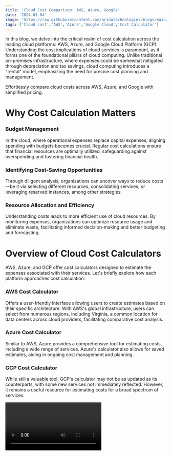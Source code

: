 ```yaml
---
title: 'Cloud Cost Comparison: AWS, Azure, Google'
date: '2024-03-04'
image: 'https://raw.githubusercontent.com/arinatechnologies/blogs/main/images/AWS%20VS%20AZURE%20VS%20GOOGLE.webp'
tags: ['Cloud cost','AWS','Azure','Google Cloud','Cost Calculator']
---
```

In this blog, we delve into the critical realm of cost calculation across the leading cloud platforms: AWS, Azure, and Google Cloud Platform (GCP). Understanding the cost implications of cloud services is paramount, as it forms one of the foundational pillars of cloud computing. Unlike traditional on-premises infrastructure, where expenses could be somewhat mitigated through depreciation and tax savings, cloud computing introduces a "rental" model, emphasizing the need for precise cost planning and management.

Effortlessly compare cloud costs across AWS, Azure, and Google with simplified pricing.

# Why Cost Calculation Matters
### Budget Management
In the cloud, where operational expenses replace capital expenses, aligning spending with budgets becomes crucial. Regular cost calculations ensure that financial resources are optimally utilized, safeguarding against overspending and fostering financial health.

### Identifying Cost-Saving Opportunities
Through diligent analysis, organizations can uncover ways to reduce costs—be it via selecting different resources, consolidating services, or leveraging reserved instances, among other strategies.

### Resource Allocation and Efficiency
Understanding costs leads to more efficient use of cloud resources. By monitoring expenses, organizations can optimize resource usage and eliminate waste, facilitating informed decision-making and better budgeting and forecasting.

# Overview of Cloud Cost Calculators
AWS, Azure, and GCP offer cost calculators designed to estimate the expenses associated with their services. Let's briefly explore how each platform approaches cost calculation:

### AWS Cost Calculator
Offers a user-friendly interface allowing users to create estimates based on their specific architecture. With AWS's global infrastructure, users can select from numerous regions, including Virginia, a common location for data centers across cloud providers, facilitating comparative cost analysis.

### Azure Cost Calculator
Similar to AWS, Azure provides a comprehensive tool for estimating costs, including a wide range of services. Azure's calculator also allows for saved estimates, aiding in ongoing cost management and planning.

### GCP Cost Calculator
While still a valuable tool, GCP's calculator may not be as updated as its counterparts, with some new services not immediately reflected. However, it remains a useful resource for estimating costs for a broad spectrum of services.

<Video id="a_Z84_r6BLM" title="Cloud Cost Comparison: AWS, Azure, Google"/>

# Side-by-Side Comparison
                                                <table className="awsvstower">
                                                <tbody>
                                                <tr>
                                                        <th>Feature</th>
                                                        <th>AWS Calculator</th>
                                                        <th>	Azure Calculator</th>
                                                        <th>GCP Calculator</th>
                                                    </tr>
                                                    <tr>
                                                        <th>Interface</th>
                                                        <td>User-friendly with a guided experience</td>
                                                        <td>Intuitive with interactive elements</td>
                                                        <td>Clean and modular with easy navigation</td>
                                                    </tr>
                                                    <tr>
                                                        <th>Service Selection</th>
                                                        <td>Extensive range including EC2, S3, RDS</td>
                                                        <td>Broad range including VMs, App Services</td>
                                                        <td>Wide selection with Google services but need to refer earlier calculator</td>
                                                    </tr>
                                                    <tr>
                                                        <th>Customization</th>
                                                        <td>High level of detail with region, instance types</td>
                                                        <td>Flexible with sliders and input fields</td>
                                                        <td>Modular design for tailored service combinations</td>
                                                    </tr>
                                                    <tr>
                                                        <th>Real-Time Updates</th>
                                                        <td>Instant cost updates as selections change</td>
                                                        <td>Real-time pricing updates</td>
                                                        <td>Dynamic updates with service modifications</td>
                                                    </tr>
                                                    <tr>
                                                        <th>Cost Breakdown</th>
                                                        <td>Detailed breakdown of costs</td>
                                                        <td>Visual and detailed cost summary</td>
                                                        <td>Detailed summary with potential discounts</td>
                                                    </tr>
                                                    <tr>
                                                        <th>Saving/ Exporting Estimates</th>
                                                        <td>Options to save and share estimates</td>
                                                        <td>Export as PDF or Excel file</td>
                                                        <td>Save and export functionality</td>
                                                    </tr>
                                                    <tr>
                                                        <th>Documentation</th>
                                                        <td>Comprehensive guides and FAQs</td>
                                                        <td>Detailed documentation and support</td>
                                                        <td>In-depth documentation and tutorials</td>
                                                    </tr>
                                                    <tr>
                                                        <th>Pricing Models</th>
                                                        <td>Pay-as-you-go, reserved, spot instances</td>
                                                        <td>Pay-as-you-go, reserved instances</td>
                                                        <td>Pay-as-you-go, sustained use discounts</td>
                                                    </tr>
                                                    <tr>
                                                        <th>Region-Based Pricing</th>
                                                        <td>Adjustable based on the selected region</td>
                                                        <td>Pricing varies by region</td>
                                                        <td>Region-specific pricing adjustments</td>
                                                    </tr>
                                                    <tr>
                                                        <th>Additional Tools</th>
                                                        <td>Cost Explorer, Budgets</td>
                                                        <td>Pricing calculator, Cost Management tools</td>
                                                        <td>Pricing calculator, Cost Management in GCP Console</td>
                                               
                                                </tr>

                                                </tbody>
                                                    
                                                </table>

# A Case Study in Cost Comparison
Cost Variance and Real-time Data Impact: The author emphasizes the importance of planning for a variance of around 20% from the estimated costs due to the unpredictable nature of real-time data in production environments. This approach is intended to mitigate the shock of unexpected costs by providing a buffer in the estimates.

## AWS (Amazon Web Services)
For AWS, the cost analysis includes standard storage options with considerations for data storage, copy requests, and data return volumes. AWS's cost is estimated at around $20.72, highlighting the use of VPC endpoints which are charged separately.

## Azure
The analysis of Azure focuses on Blob storage in the East US region, noting the importance of choosing the appropriate storage tier and redundancy options. The cost for Azure Blob storage is estimated at around $52. The text also notes the significant impact of tier selection on costs and the potential for higher costs in premium tiers.

## Google Cloud
Google Cloud's pricing is analyzed with attention to function generation (first vs. second) and the associated costs for storage and function execution. The estimated cost for Google Cloud services is around $21.48, with a reminder that costs can vary significantly based on service configurations and usage.

# Cost Comparison and Considerations
The author provides a detailed comparison of the costs associated with AWS, Azure, and Google Cloud, indicating that Azure might be more expensive in certain configurations, while AWS and Google Cloud offer competitive pricing. The importance of considering all factors, including data transfer, storage options, and cloud functions, is stressed.

# Pricing Tools and Customization
The text describes the various tools and customization options available on each cloud platform to help users estimate and manage their costs effectively. This includes real-time updates, cost breakdowns, exporting estimates, and documentation on pricing models.

# Conclusion
In conclusion, while the cloud offers numerous advantages over traditional on-premises infrastructure, effective cost management is essential. By leveraging the cost calculators provided by AWS, Azure, and GCP, organizations can gain valuable insights into potential expenses, enabling better budgeting, cost-saving strategies, and informed decision-making. Remember, the goal is not just to reduce costs but to optimize spending in a way that aligns with your organizational goals and cloud strategy.

This blog aims to provide an introductory overview of cloud cost calculation principles and tools. For detailed analysis and assistance, consulting with a cloud financial management expert or utilizing proprietary models, like those developed by Arina Technologies, can further enhance cost optimization efforts.

We hope this guide has been informative and encourages you to explore further. If you have any experiences or tips regarding cloud cost management you'd like to share, or if you're interested in learning more about how Arina Technologies can assist with cost optimization, feel free to drop a comment below. Your insights and inquiries are always welcome.

Stay cloud-smart and cost-efficient!
